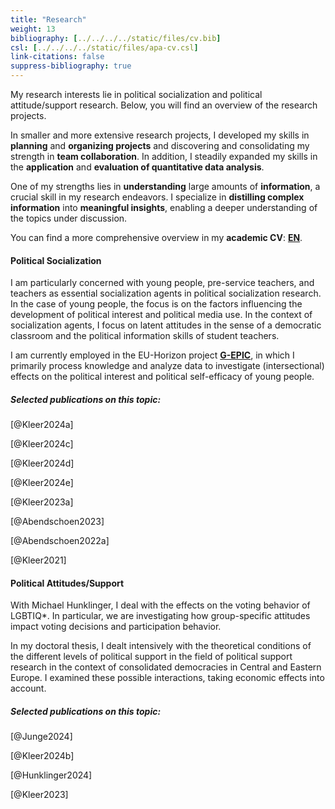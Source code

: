 ```yaml
---
title: "Research"
weight: 13
bibliography: [../../../../static/files/cv.bib]
csl: [../../../../static/files/apa-cv.csl]
link-citations: false
suppress-bibliography: true 
---
```


My research interests lie in political socialization and political attitude/support research. Below, you will find an overview of the research projects.

In smaller and more extensive research projects, I developed my skills in **planning** and **organizing projects** and discovering and consolidating my strength in **team collaboration**. In addition, I steadily expanded my skills in the **application** and **evaluation of quantitative data analysis**.

One of my strengths lies in **understanding** large amounts of **information**, a crucial skill in my research endeavors. I specialize in **distilling complex information** into **meaningful insights**, enabling a deeper understanding of the topics under discussion. 

You can find a more comprehensive overview in my **academic CV**: [**EN**](https://bpkleer.github.io/files/cvs-kleer-en.pdf).

#### Political Socialization
I am particularly concerned with young people, pre-service teachers, and teachers as essential socialization agents in political socialization research. In the case of young people, the focus is on the factors influencing the development of political interest and political media use. In the context of socialization agents, I focus on latent attitudes in the sense of a democratic classroom and the political information skills of student teachers.

I am currently employed in the EU-Horizon project [**G-EPIC**](https://www.g-epic.eu), in which I primarily process knowledge and analyze data to investigate (intersectional) effects on the political interest and political self-efficacy of young people. 

##### Selected publications on this topic:

[@Kleer2024a]

[@Kleer2024c]

[@Kleer2024d]

[@Kleer2024e]

[@Kleer2023a]

[@Abendschoen2023]

[@Abendschoen2022a]

[@Kleer2021]


#### Political Attitudes/Support
With Michael Hunklinger, I deal with the effects on the voting behavior of LGBTIQ\*. In particular, we are investigating how group-specific attitudes impact voting decisions and participation behavior. 

In my doctoral thesis, I dealt intensively with the theoretical conditions of the different levels of political support in the field of political support research in the context of consolidated democracies in Central and Eastern Europe. I examined these possible interactions, taking economic effects into account. 

##### Selected publications on this topic:

[@Junge2024]

[@Kleer2024b]

[@Hunklinger2024]

[@Kleer2023]
